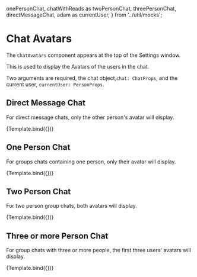 
  onePersonChat,
  chatWithReads as twoPersonChat,
  threePersonChat,
  directMessageChat,
  adam as currentUser,
} from '../util/mocks';

<Meta title="Chat Avatars" component={ChatAvatars} />


# Chat Avatars

The `ChatAvatars` component appears at the top of the Settings window.

This is used to display the Avatars of the users in the chat.

Two arguments are required, the chat object,`chat: ChatProps`, and the current user, `currentUser: PersonProps`.

## Direct Message Chat

For direct message chats, only the other person's avatar will display.

<Canvas>
  <Story
    name="Direct Message"
    args={{
      chat: directMessageChat,
      currentUser: currentUser,
    }}
  >
    {Template.bind({})}
  </Story>
</Canvas>

## One Person Chat

For groups chats containing one person, only their avatar will display.

<Canvas>
  <Story
    name="One Person"
    args={{
      chat: onePersonChat,
      currentUser: currentUser,
    }}
  >
    {Template.bind({})}
  </Story>
</Canvas>

## Two Person Chat

For two person group chats, both avatars will display.

<Canvas>
  <Story
    name="Two People"
    args={{
      chat: twoPersonChat,
      currentUser: currentUser,
    }}
  >
    {Template.bind({})}
  </Story>
</Canvas>

## Three or more Person Chat

For group chats with three or more people, the first three users' avatars will display.

<Canvas>
  <Story
    name="Three People"
    args={{
      chat: threePersonChat,
      currentUser: currentUser,
    }}
  >
    {Template.bind({})}
  </Story>
</Canvas>

